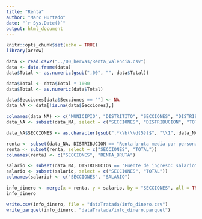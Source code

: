 ```yaml
---
title: "Renta"
author: "Marc Hurtado"
date: "`r Sys.Date()`"
output: html_document
---
```


```r
knitr::opts_chunk$set(echo = TRUE)
library(arrow)
```


```r
data <- read.csv2("../00_hervas/Renta_valencia.csv")
data <- data.frame(data)
data$Total <- as.numeric(gsub(",00", "", data$Total))

data$Total <- data$Total * 1000
data$Total <- as.numeric(data$Total)
```

```r
data$Secciones[data$Secciones == ""] <- NA
data_NA <- data[!is.na(data$Secciones),]
```


```r
colnames(data_NA) <- c("MUNICIPIO", "DISTRITITO", "SECCIONES", "DISTRIBUCION", "PERIODO", "TOTAL")
data_NA <- subset(data_NA, select = c("SECCIONES", "DISTRIBUCION", "TOTAL"))

data_NA$SECCIONES <- as.character(gsub(".*\\b(\\d{5})$", "\\1", data_NA$SECCIONES))
```

```r
renta <- subset(data_NA, DISTRIBUCION == "Renta bruta media por persona")
renta <- subset(renta, select = c("SECCIONES", "TOTAL"))
colnames(renta) <- c("SECCIONES", "RENTA_BRUTA")

salario <- subset(data_NA, DISTRIBUCION == "Fuente de ingreso: salario")
salario <- subset(salario, select = c("SECCIONES", "TOTAL"))
colnames(salario) <- c("SECCIONES", "SALARIO")
```

```r
info_dinero <- merge(x = renta, y = salario, by = "SECCIONES", all = TRUE)
info_dinero
```

```r
write.csv(info_dinero, file = "dataTratada/info_dinero.csv")
write_parquet(info_dinero, "dataTratada/info_dinero.parquet")
```


